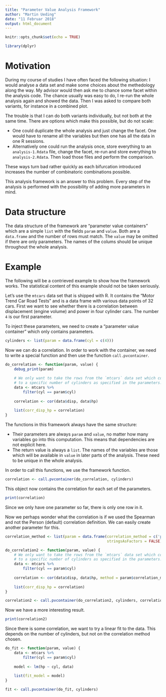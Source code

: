 ```yaml
---
title: "Parameter Value Analysis Framework"
author: "Martin Ueding"
date: "11 Februar 2018"
output: html_document
---
```


```r
knitr::opts_chunk$set(echo = TRUE)

library(dplyr)
```

# Motivation

During my course of studies I have often faced the following situation: I would analyse a data set and make some choices about the methedology along the way. My advisor would then ask me to chance some facet within the analysis code. The chance usually was easy to do, I re-run the whole analysis again and showed the data. Then I was asked to compare both variants, for instance in a combined plot.

The trouble is that I can do both variants individually, but not both at the same time. There are options which make this possible, but do not scale:

- One could duplicate the whole analysis and just change the facet. One would have to rename all the variables but then one has all the data in one R sessions.
- Alternatively one could run the analysis once, store everything to an `analysis-1.Rdata` file, change the facet, re-run and store everything to `analysis-2.Rdata`. Then load those files and perform the comparison.

These ways turn bad rather quickly as each bifurcation introduced increases the number of combinatoric combinations possible.

This analysis framework is an answer to this problem. Every step of the analysis is performed with the possibility of adding more parameters in mind.

# Data structure

The data structure of the framework are “parameter value containers” which are a simple `list` with the fields `param` and `value`. Both are a `data.frame` and the number of rows must match. The `value` may be omitted if there are only parameters. The names of the colums should be unique throughout the whole analysis.

# Example

The following will be a contrieved example to show how the framework works. The statistical content of this example should not be taken seriously.

Let's use the `mtcars` data set that is shipped with R. It contains the “Motor Trend Car Road Tests” and is a data frame with various data points of 32 cars. First we want to see whether there is a correlation between displacement (engine volume) and power in four cylinder cars. The number `4` is our first parameter.

To inject these parameters, we need to create a “parameter value container” which only contains parameters.

```r
cylinders <- list(param = data.frame(cyl = c(4)))
```

Now we can do a correlation. In order to work with the container, we need to write a special function and then use the function `call.pvcontainer`.

```r
do_correlation <- function(param, value) {
    debug_print(param)
    
    # We only want to take the rows from the `mtcars` data set which correspond
    # to a specific number of cylinders as specified in the parameters.
    data <- mtcars %>%
        filter(cyl == param$cyl)
    
    correlation <- cor(data$disp, data$hp)
    
    list(corr_disp_hp = correlation)
}
```

The functions in this framework always have the same structure:

- Their parameters are always `param` and `value`, no matter how many variables go into this computation. This means that dependencies are not explicit here.
- The return value is always a `list`. The names of the variables are those which will be available in `value` in later parts of the analysis. These need to be unique in the whole analysis.

In order to call this functions, we use the framework function.

```r
correlation <- call.pvcontainer(do_correlation, cylinders)
```

This object now contains the correlation for each set of the parameters.

```r
print(correlation)
```

Since we only have one parameter so far, there is only one row in it.

Now we perhaps wonder what the correlation is if we used the Spearman and not the Person (default) correlation definition. We can easily create another parameter for this.

```r
correlation_method <- list(param = data.frame(correlation_method = c('pearson', 'spearman'),
                                              stringsAsFactors = FALSE))
```


```r
do_correlation2 <- function(param, value) {
    # We only want to take the rows from the `mtcars` data set which correspond
    # to a specific number of cylinders as specified in the parameters.
    data <- mtcars %>%
        filter(cyl == param$cyl)
    
    correlation <- cor(data$disp, data$hp, method = param$correlation_method)
    
    list(corr_disp_hp = correlation)
}

correlation2 <- call.pvcontainer(do_correlation2, cylinders, correlation_method)
```

Now we have a more interesting result.

```r
print(correlation2)
```

Since there is some correlation, we want to try a linear fit to the data. This depends on the number of cylinders, but not on the correlation method chosen.

```r
do_fit <- function(param, value) {
    data <- mtcars %>%
        filter(cyl == param$cyl)
    
    model <- lm(hp ~ cyl, data)
    
    list(fit_model = model)
}

fit <- call.pvcontainer(do_fit, cylinders)
```

